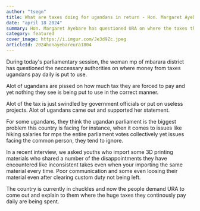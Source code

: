```yaml
---
author: "tsegn"
title: What are taxes doing for ugandans in return - Hon. Margaret Ayebare
date: "april 18 2024"
summary: Hon. Margaret Ayebare has questioned URA on where the taxes the common people pay are being put to use.
category: featured
cover_image: https://i.imgur.com/Je3d9Zc.jpeg
articleId: 2024honayebareura1804
---
```


During today's parliamentary session, the woman mp of mbarara district has questioned the neccessary authorities on where money from taxes ugandans pay daily is put to use.

Alot of ugandans are pissed on how much tax they are forced to pay and yet nothing they see is being put to use in the correct manner.

Alot of the tax is just swindled by government officials or put on useless projects. Alot of ugandans came out and supported her statement.

<TweetComponent id="1780880817335521359" />

For some ugandans, they think the ugandan parliament is the biggest problem this country is facing for instance, when it comes to issues like hiking salaries for mps the entire parliament votes collectively yet issues facing the common person, they tend to ignore.

In a recent interview, we asked youths who import some 3D printing materials who shared a number of the disappointments they have encountered like inconsistent takes even when your importing the same material every time. Poor communication and some even loosing their material even after clearing custom duty not being left.

The country is currently in chuckles and now the people demand URA to come out and explain to them where the huge taxes they continously pay daily are being spent.

